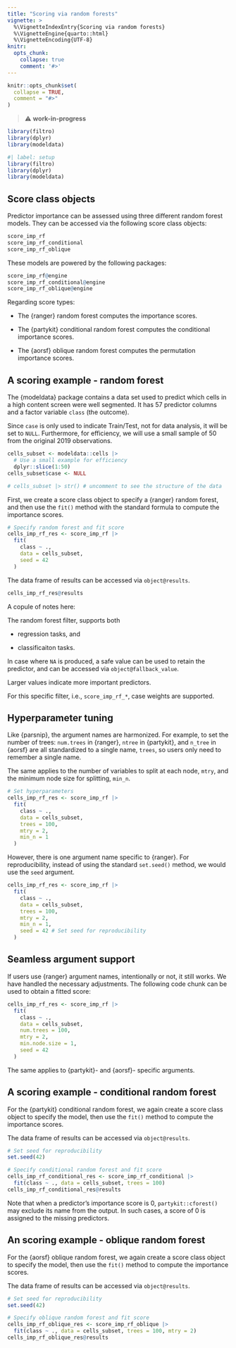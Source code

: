 ```yaml
---
title: "Scoring via random forests"
vignette: >
  %\VignetteIndexEntry{Scoring via random forests}
  %\VignetteEngine{quarto::html}
  %\VignetteEncoding{UTF-8}
knitr:
  opts_chunk:
    collapse: true
    comment: '#>'
---
```


```r
knitr::opts_chunk$set(
  collapse = TRUE,
  comment = "#>"
)
```

> ⚠️ **work-in-progress**

```r
library(filtro)
library(dplyr)
library(modeldata)
```

```r
#| label: setup
library(filtro)
library(dplyr)
library(modeldata)
```

## Score class objects

Predictor importance can be assessed using three different random forest models. They can be accessed via the following score class objects:

```r
score_imp_rf
score_imp_rf_conditional
score_imp_rf_oblique
```

These models are powered by the following packages:

```r
score_imp_rf@engine
score_imp_rf_conditional@engine
score_imp_rf_oblique@engine
```

Regarding score types:

- The {ranger} random forest computes the importance scores.

- The {partykit} conditional random forest computes the conditional importance scores.

- The {aorsf} oblique random forest computes the permutation importance scores.

## A scoring example - random forest 

The {modeldata} package contains a data set used to predict which cells in a high content screen were well segmented. It has 57 predictor columns and a factor variable `class` (the outcome). 

Since `case` is only used to indicate Train/Test, not for data analysis, it will be set to `NULL`. Furthermore, for efficiency, we will use a small sample of 50 from the original 2019 observations.

```r
cells_subset <- modeldata::cells |> 
  # Use a small example for efficiency
  dplyr::slice(1:50)
cells_subset$case <- NULL

# cells_subset |> str() # uncomment to see the structure of the data
```

First, we create a score class object to specify a {ranger} random forest, and then use the `fit()` method with the standard formula to compute the importance scores.

```r
# Specify random forest and fit score
cells_imp_rf_res <- score_imp_rf |>
  fit(
    class ~ .,
    data = cells_subset, 
    seed = 42 
  )
```

The data frame of results can be accessed via `object@results`. 

```r
cells_imp_rf_res@results
```

A copule of notes here: 

The random forest filter, supports both

- regression tasks, and

- classificaiton tasks.

In case where `NA` is produced, a safe value can be used to retain the predictor, and can be accessed via `object@fallback_value`. 

Larger values indicate more important predictors. 

For this specific filter, i.e., `score_imp_rf_*`, case weights are supported. 

## Hyperparameter tuning

Like {parsnip}, the argument names are harmonized. For example, to set the number of trees: `num.trees` in {ranger}, `ntree` in {partykit}, and `n_tree` in {aorsf} are all standardized to a single name, `trees`, so users only need to remember a single name. 

The same applies to the number of variables to split at each node, `mtry`, and the minimum node size for splitting, `min_n`.

```r
# Set hyperparameters
cells_imp_rf_res <- score_imp_rf |>
  fit(
    class ~ .,
    data = cells_subset,     
    trees = 100, 
    mtry = 2,
    min_n = 1
  )
```

However, there is one argument name specific to {ranger}. For reproducibility, instead of using the standard `set.seed()` method, we would use the `seed` argument.

```r
cells_imp_rf_res <- score_imp_rf |>
  fit(
    class ~ .,
    data = cells_subset,     
    trees = 100,
    mtry = 2,
    min_n = 1, 
    seed = 42 # Set seed for reproducibility
  )
```

## Seamless argument support

If users use {ranger} argument names, intentionally or not, it still works. We have handled the necessary adjustments. The following code chunk can be used to obtain a fitted score: 

```r
cells_imp_rf_res <- score_imp_rf |>
  fit(
    class ~ .,
    data = cells_subset,     
    num.trees = 100,
    mtry = 2,
    min.node.size = 1, 
    seed = 42 
  )
```

The same applies to {partykit}- and {aorsf}- specific arguments. 

## A scoring example - conditional random forest 

For the {partykit} conditional random forest, we again create a score class object to specify the model, then use the `fit()` method to compute the importance scores.

The data frame of results can be accessed via `object@results`. 

```r
# Set seed for reproducibility
set.seed(42)

# Specify conditional random forest and fit score
cells_imp_rf_conditional_res <- score_imp_rf_conditional |>
  fit(class ~ ., data = cells_subset, trees = 100)
cells_imp_rf_conditional_res@results
```

Note that when a predictor’s importance score is 0, `partykit::cforest()` may exclude its name from the output. In such cases, a score of 0 is assigned to the missing predictors.

## An scoring example - oblique random forest 

For the {aorsf} oblique random forest, we again create a score class object to specify the model, then use the `fit()` method to compute the importance scores.

The data frame of results can be accessed via `object@results`. 

```r
# Set seed for reproducibility
set.seed(42)

# Specify oblique random forest and fit score
cells_imp_rf_oblique_res <- score_imp_rf_oblique |>
  fit(class ~ ., data = cells_subset, trees = 100, mtry = 2)
cells_imp_rf_oblique_res@results
```
